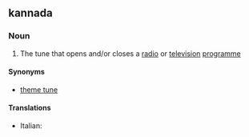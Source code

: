 ==kannada==

===Noun===
{{en-noun|sg=[[signature]] [[tune]]}}

# {{music}} The tune that opens and/or closes a [[radio]] or [[television]] [[programme]]

====Synonyms====
* [[theme tune]]

====Translations====
{{trans-top|music to open or close a program}}
* Italian: {{t-|it|sigla musicale|f}}
{{trans-mid}}
{{trans-bottom}}